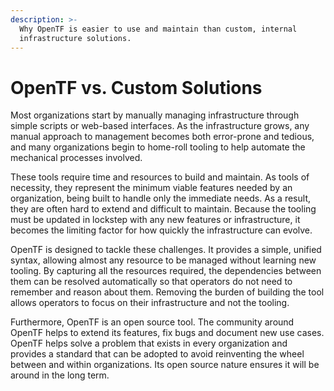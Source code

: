 ```yaml
---
description: >-
  Why OpenTF is easier to use and maintain than custom, internal
  infrastructure solutions.
---
```


# OpenTF vs. Custom Solutions

Most organizations start by manually managing infrastructure through
simple scripts or web-based interfaces. As the infrastructure grows,
any manual approach to management becomes both error-prone and tedious,
and many organizations begin to home-roll tooling to help
automate the mechanical processes involved.

These tools require time and resources to build and maintain.
As tools of necessity, they represent the minimum viable
features needed by an organization, being built to handle only
the immediate needs. As a result, they are often hard
to extend and difficult to maintain. Because the tooling must be
updated in lockstep with any new features or infrastructure,
it becomes the limiting factor for how quickly the infrastructure
can evolve.

OpenTF is designed to tackle these challenges. It provides a simple,
unified syntax, allowing almost any resource to be managed without
learning new tooling. By capturing all the resources required, the
dependencies between them can be resolved automatically so that operators
do not need to remember and reason about them. Removing the burden
of building the tool allows operators to focus on their infrastructure
and not the tooling.

Furthermore, OpenTF is an open source tool. The community around OpenTF
helps to extend its features, fix bugs and document new use cases.
OpenTF helps solve a problem that exists in every organization and provides
a standard that can be adopted to avoid reinventing the wheel between
and within organizations.
Its open source nature ensures it will be around in the long term.
